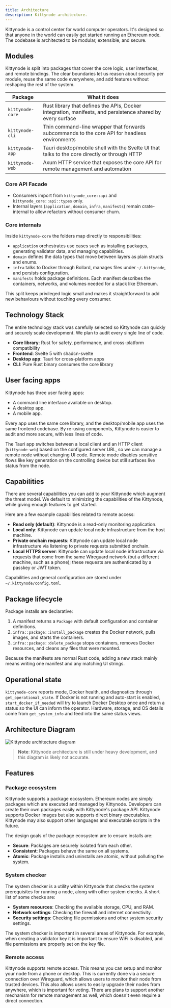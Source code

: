 ```yaml
---
title: Architecture
description: Kittynode architecture.
---
```


Kittynode is a control center for world computer operators. It's designed so that anyone in the world can easily get started running an Ethereum node. The codebase is architected to be modular, extensible, and secure.

## Modules

Kittynode is split into packages that cover the core logic, user interfaces, and remote bindings. The clear boundaries let us reason about security per module, reuse the same code everywhere, and add features without reshaping the rest of the system.

| Package          | What it does                                                                                               |
| ---------------- | ---------------------------------------------------------------------------------------------------------- |
| `kittynode-core` | Rust library that defines the APIs, Docker integration, manifests, and persistence shared by every surface |
| `kittynode-cli`  | Thin command-line wrapper that forwards subcommands to the core API for headless environments              |
| `kittynode-app`  | Tauri desktop/mobile shell with the Svelte UI that talks to the core directly or through HTTP              |
| `kittynode-web`  | Axum HTTP service that exposes the core API for remote management and automation                           |

### Core API Facade

- Consumers import from `kittynode_core::api` and `kittynode_core::api::types` only.
- Internal layers (`application`, `domain`, `infra`, `manifests`) remain crate-internal to allow refactors without consumer churn.

### Core internals

Inside `kittynode-core` the folders map directly to responsibilities:

- `application` orchestrates use cases such as installing packages, generating validator data, and managing capabilities.
- `domain` defines the data types that move between layers as plain structs and enums.
- `infra` talks to Docker through Bollard, manages files under `~/.kittynode`, and persists configuration.
- `manifests` holds package definitions. Each manifest describes the containers, networks, and volumes needed for a stack like Ethereum.

This split keeps privileged logic small and makes it straightforward to add new behaviours without touching every consumer.

## Technology Stack

The entire technology stack was carefully selected so Kittynode can quickly and securely scale development. We plan to audit every single line of code.

- **Core library**: Rust for safety, performance, and cross-platform compatibility
- **Frontend**: Svelte 5 with shadcn-svelte
- **Desktop app**: Tauri for cross-platform apps
- **CLI**: Pure Rust binary consumes the core library

## User facing apps

Kittynode has three user facing apps:

- A command line interface available on desktop.
- A desktop app.
- A mobile app.

Every app uses the same core library, and the desktop/mobile app uses the same frontend codebase. By re-using components, Kittynode is easier to audit and more secure, with less lines of code.

The Tauri app switches between a local client and an HTTP client (`kittynode-web`) based on the configured server URL, so we can manage a remote node without changing UI code. Remote mode disables sensitive flows like key generation on the controlling device but still surfaces live status from the node.

## Capabilities

There are several capabilities you can add to your Kittynode which augment the threat model. We default to minimizing the capabilities of the Kittynode, while giving enough features to get started.

Here are a few example capabilities related to remote access:

- **Read only (default)**: Kittynode is a read-only monitoring application.
- **Local only**: Kittynode can update local node infrastructure from the host machine.
- **Private onchain requests**: Kittynode can update local node infrastructure via listening to private requests submitted onchain.
- **Local HTTPS server**: Kittynode can update local node infrastructure via requests that come from the same Wireguard network (but a different machine, such as a phone); these requests are authenticated by a passkey or JWT token.

Capabilities and general configuration are stored under `~/.kittynode/config.toml`.

## Package lifecycle

Package installs are declarative:

1. A manifest returns a `Package` with default configuration and container definitions.
2. `infra::package::install_package` creates the Docker network, pulls images, and starts the containers.
3. `infra::package::delete_package` stops containers, removes Docker resources, and cleans any files that were mounted.

Because the manifests are normal Rust code, adding a new stack mainly means writing one manifest and any matching UI strings.

## Operational state

`kittynode-core` reports mode, Docker health, and diagnostics through `get_operational_state`. If Docker is not running and auto-start is enabled, `start_docker_if_needed` will try to launch Docker Desktop once and return a status so the UI can inform the operator. Hardware, storage, and OS details come from `get_system_info` and feed into the same status views.

## Architecture Diagram

![Kittynode architecture diagram](../../../../../assets/diagrams/diagram.svg)

> **Note**: Kittynode architecture is still under heavy development, and this diagram is likely not accurate.

## Features

### Package ecosystem

Kittynode supports a package ecosystem. Ethereum nodes are simply packages which are executed and managed by Kittynode. Developers can create their own packages easily with Kittynode's package API. Kittynode supports Docker images but also supports direct binary executables. Kittynode may also support other languages and executable scripts in the future.

The design goals of the package ecosystem are to ensure installs are:

- **Secure**: Packages are securely isolated from each other.
- **Consistent**: Packages behave the same on all systems.
- **Atomic**: Package installs and uninstalls are atomic, without polluting the system.

### System checker

The system checker is a utility within Kittynode that checks the system prerequisites for running a node, along with other system checks. A short list of some checks are:

- **System resources**: Checking the available storage, CPU, and RAM.
- **Network settings**: Checking the firewall and internet connectivity.
- **Security settings**: Checking file permissions and other system security settings.

The system checker is important in several areas of Kittynode. For example, when creating a validator key it is important to ensure WiFi is disabled, and file permissions are properly set on the key file.

### Remote access

Kittynode supports remote access. This means you can setup and monitor your node from a phone or desktop. This is currently done via a secure connection over Wireguard, which allows users to monitor their node from trusted devices. This also allows users to easily upgrade their nodes from anywhere, which is important for voting. There are plans to support another mechanism for remote management as well, which doesn't even require a direct connection.
